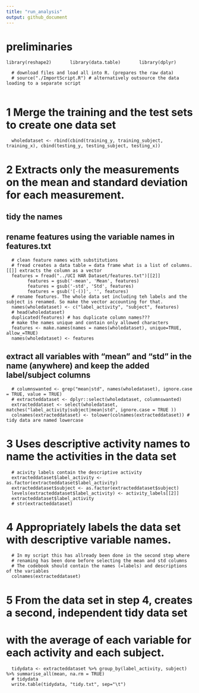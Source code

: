 ```yaml
---
title: "run_analysis"
output: github_document
---
```

# preliminaries

`
      library(reshape2)
      library(data.table)
      library(dplyr)
`
      
      # download files and load all into R. (prepares the raw data)
      # source("./ImportScript.R") # alternatively outsource the data loading to a separate script
      
# 1 Merge the training and the test sets to create one data set

      wholedataset <- rbind(cbind(training_y, training_subject, training_x), cbind(testing_y, testing_subject, testing_x))

# 2 Extracts only the measurements on the mean and standard deviation for each measurement.

## tidy the names
## rename features using the variable names in features.txt
      # clean feature names with substitutions
      # fread creates a data table = data frame what is a list of columns. [[]] extracts the column as a vector
      features = fread("../UCI HAR Dataset/features.txt")[[2]]
            features = gsub('-mean', 'Mean', features)
            features = gsub('-std', 'Std', features)
            features = gsub('[-()]', '', features)
      # rename features. The whole data set including teh labels and the subject is renamed. So make the vector accounting for that.
      names(wholedataset) <- c("label_activity", "subject", features)
      # head(wholedataset)
      duplicated(features) # has duplicate column names???
      # make the names unique and contain only allowed characters
      features <- make.names(names = names(wholedataset), unique=TRUE, allow_=TRUE)
      names(wholedataset) <- features
## extract all variables with "mean" and "std" in the name (anywhere) and keep the added label/subject columns
      # columnswanted <- grep("mean|std", names(wholedataset), ignore.case = TRUE, value = TRUE)
      # extracteddataset <- dplyr::select(wholedataset, columnswanted)
      extracteddataset <- select(wholedataset, matches("label_activity|subject|mean|std", ignore.case = TRUE ))
      colnames(extracteddataset) <- tolower(colnames(extracteddataset)) # tidy data are named lowercase
# 3 Uses descriptive activity names to name the activities in the data set
      # acivity labels contain the descriptive activity
      extracteddataset$label_activity <- as.factor(extracteddataset$label_activity)
      extracteddataset$subject <- as.factor(extracteddataset$subject)
      levels(extracteddataset$label_activity) <- activity_labels[[2]]
      extracteddataset$label_activity
      # str(extracteddataset)
# 4 Appropriately labels the data set with descriptive variable names.
      # In my script this has allready been done in the second step where 
      # renaming has been done before selecting the mean and std columns
      # The codebook should contain the names (=labels) and descriptions of the variables
      colnames(extracteddataset)

# 5 From the data set in step 4, creates a second, independent tidy data set 
# with the average of each variable for each activity and each subject.
      tidydata <- extracteddataset %>% group_by(label_activity, subject) %>% summarise_all(mean, na.rm = TRUE)
      # tidydata
      write.table(tidydata, "tidy.txt", sep="\t")
      
